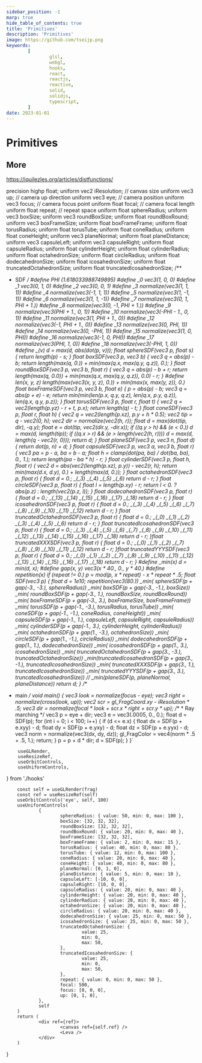 ```yaml
---
sidebar_position: -1
marp: true
hide_table_of_contents: true
title: 'Primitives'
description: 'Primitives'
image: https://github.com/tseijp.png
keywords:
        [
                glsl,
                webgl,
                hooks,
                react,
                reactjs,
                reactive,
                solid,
                solidjs,
                typescript,
        ]
date: 2023-01-01
---
```


# Primitives

<Canvas />

## More

https://iquilezles.org/articles/distfunctions/

precision highp float;
uniform vec2 iResolution; // canvas size
uniform vec3 up;          // camera up direction
uniform vec3 eye;         // camera position
uniform vec3 focus;       // camera focus point
uniform float focal;      // camera focal length
uniform float repeat;     // repeat space
uniform float sphereRadius;
uniform vec3 boxSize;
uniform vec3 roundBoxSize;
uniform float roundBoxRound;
uniform vec3 boxFrameSize;
uniform float boxFrameFrame;
uniform float torusRadius;
uniform float torusTube;
uniform float coneRadius;
uniform float coneHeight;
uniform vec3 planeNormal;
uniform float planeDistance;
uniform vec3 capsuleLeft;
uniform vec3 capsuleRight;
uniform float capsuleRadius;
uniform float cylinderHeight;
uniform float cylinderRadius;
uniform float octahedronSize;
uniform float circleRadius;
uniform float dodecahedronSize;
uniform float icosahedronSize;
uniform float truncatedOctahedronSize;
uniform float truncatedIcosahedronSize;
/**
 * SDF
 */
#define PHI (1.618033988749895)
#define _0 vec3(1, 0, 0)
#define _1 vec3(0, 1, 0)
#define _2 vec3(0, 0, 1)
#define _3 normalize(vec3(1, 1, 1))
#define _4 normalize(vec3(-1, 1, 1))
#define _5 normalize(vec3(1, -1, 1))
#define _6 normalize(vec3(1, 1, -1))
#define _7 normalize(vec3(0, 1, PHI + 1.))
#define _8 normalize(vec3(0, -1, PHI + 1.))
#define _9 normalize(vec3(PHI + 1., 0, 1))
#define _10 normalize(vec3(-PHI - 1., 0, 1))
#define _11 normalize(vec3(1, PHI + 1., 0))
#define _12 normalize(vec3(-1, PHI + 1., 0))
#define _13 normalize(vec3(0, PHI, 1))
#define _14 normalize(vec3(0, -PHI, 1))
#define _15 normalize(vec3(1, 0, PHI))
#define _16 normalize(vec3(-1, 0, PHI))
#define _17 normalize(vec3(PHI, 1, 0))
#define _18 normalize(vec3(-PHI, 1, 0))
#define _(v) d = max(d, abs(dot(p, v)));
float sphereSDF(vec3 p, float s) {
        return length(p) - s;
}
float boxSDF(vec3 p, vec3 b) {
        vec3 q = abs(p) - b;
        return length(max(q, 0.)) + min(max(q.x, max(q.y, q.z)), 0.);
}
float roundBoxSDF(vec3 p, vec3 b, float r) {
        vec3 q = abs(p) - b + r;
        return length(max(q, 0.0)) + min(max(q.x, max(q.y, q.z)), 0.0) - r;
}
#define len(x, y, z) length(max(vec3(x, y, z), 0.)) + min(max(x, max(y, z)), 0.)
float boxFrameSDF(vec3 p, vec3 b, float e) {
        p = abs(p) - b;
        vec3 q = abs(p + e) - e;
        return min(min(len(p.x, q.y, q.z), len(q.x, p.y, q.z)), len(q.x, q.y, p.z));
}
float torusSDF(vec3 p, float r, float t) {
        vec2 q = vec2(length(p.yz) - r + t, p.x);
        return length(q) - t;
}
float coneSDF(vec3 p, float r, float h) {
	vec2 q = vec2(length(p.xz), p.y + h * 0.5);
	vec2 tip = q - vec2(0, h);
	vec2 dir = normalize(vec2(h, r));
	float d = max(dot(tip, dir), -q.y);
	float e = dot(tip, vec2(dir.y, -dir.x));
	if ((q.y > h) && (e < 0.)) d = max(d, length(tip));
	if ((q.x > r) && (e > length(vec2(h, r))))
		d = max(d, length(q - vec2(r, 0)));
	return d;
}
float planeSDF(vec3 p, vec3 n, float d) {
	return dot(p, n) + d;
}
float capsuleSDF(vec3 p, vec3 a, vec3 b, float r) {
        vec3 pa = p - a, ba = b - a;
        float h = clamp(dot(pa, ba) / dot(ba, ba), 0., 1.);
        return length(pa - ba * h) - r;
}
float cylinderSDF(vec3 p, float h, float r) {
        vec2 d = abs(vec2(length(p.xz), p.y)) - vec2(r, h);
        return min(max(d.x, d.y), 0.) + length(max(d, 0.));
}
float octahedronSDF(vec3 p, float r) {
        float d = 0.;
        _(_3) _(_4) _(_5) _(_6)
        return d - r;
}
float circleSDF(vec3 p, float r) {
        float l = length(p.xy) - r;
	return l < 0. ? abs(p.z) : length(vec2(p.z, l));
}
float dodecahedronSDF(vec3 p, float r) {
        float d = 0.;
        _(_13) _(_14) _(_15) _(_16)
        _(_17) _(_18)
        return d - r;
}
float icosahedronSDF(vec3 p, float r) {
        float d = 0.;
        _(_3) _(_4) _(_5) _(_6)
        _(_7) _(_8) _(_9) _(_10)
        _(_11) _(_12)
        return d - r;
}
float truncatedOctahedronSDF(vec3 p, float r) {
        float d = 0.;
        _(_0) _(_1) _(_2)
        _(_3) _(_4) _(_5) _(_6)
        return d - r;
}
float truncatedIcosahedronSDF(vec3 p, float r) {
        float d = 0.;
        _(_3) _(_4) _(_5) _(_6)
        _(_7) _(_8) _(_9) _(_10)
        _(_11) _(_12) _(_13) _(_14)
        _(_15) _(_16) _(_17) _(_18)
        return d - r;
}float truncatedXXXSDF(vec3 p, float r) {
        float d = 0.;
        _(_0) _(_1) _(_2)
        _(_7) _(_8) _(_9) _(_10) _(_11) _(_12)
        return d - r;
}float truncatedYYYSDF(vec3 p, float r) {
        float d = 0.;
        _(_0) _(_1) _(_2)
        _(_7) _(_8) _(_9) _(_10) _(_11) _(_12)
        _(_13) _(_14) _(_15) _(_16) _(_17) _(_18)
        return d - r;
}
#define _min(x) d = min(d, x);
#define gap(x, y) vec3(x * 40., 0., y * 40.)
#define repetition(x) if (repeat != 0.) p = mod(p, x * repeat) - x * repeat * .5;
float SDF(vec3 p) {
        float d = 1e10;
        repetition(vec3(80.))
        _min(              sphereSDF(p + gap(-3., -3.), sphereRadius))
        _min(                 boxSDF(p + gap(-3., -1.), boxSize))
        _min(            roundBoxSDF(p + gap(-3., 1.), roundBoxSize, roundBoxRound))
        _min(            boxFrameSDF(p + gap(-3., 3.), boxFrameSize, boxFrameFrame))
        _min(               torusSDF(p + gap(-1., -3.), torusRadius, torusTube))
        _min(                coneSDF(p + gap(-1., -1.), coneRadius, coneHeight))
        _min(             capsuleSDF(p + gap(-1., 1.), capsuleLeft, capsuleRight, capsuleRadius))
        _min(            cylinderSDF(p + gap(-1., 3.), cylinderHeight, cylinderRadius))
        _min(          octahedronSDF(p + gap(1., -3.), octahedronSize))
        _min(              circleSDF(p + gap(1., -1.), circleRadius))
        _min(        dodecahedronSDF(p + gap(1., 1.), dodecahedronSize))
        _min(         icosahedronSDF(p + gap(1., 3.), icosahedronSize))
        _min( truncatedOctahedronSDF(p + gap(3., -3.), truncatedOctahedronSize))
        _min(truncatedIcosahedronSDF(p + gap(3., -1.), truncatedIcosahedronSize))
        _min(        truncatedXXXSDF(p + gap(3., 1.), truncatedIcosahedronSize))
        _min(        truncatedYYYSDF(p + gap(3., 3.), truncatedIcosahedronSize))
        // _min(planeSDF(p, planeNormal, planeDistance))
        return d;
}
/**
 * main
 */
void main() {
        vec3 look = normalize(focus - eye);
        vec3 right = normalize(cross(look, up));
        vec2 scr = gl_FragCoord.xy - iResolution * .5;
        vec3 dir = normalize(focal * look + scr.x * right + scr.y * up);
        /**
         * Ray marching
         */
        vec3 p = eye + dir;
        vec3 e = vec3(.0005, 0., 0.);
        float d = SDF(p);
        for (int i = 0; i < 100; i++) {
                if (d <= e.x) {
                        float dx = SDF(p + e.xyy) - d;
                        float dy = SDF(p + e.yxy) - d;
                        float dz = SDF(p + e.yyx) - d;
                        vec3 norm = normalize(vec3(dx, dy, dz));
                        gl_FragColor = vec4(norm * .5 + .5, 1.);
                        return;
                }
                p = p + d * dir;
                d = SDF(p);
        }
}`

        useGLRender,
        useResizeRef,
        useOrbitControls,
        useUniformControls,
} from './hooks'

        const self = useGLRender(frag)
        const ref = useResizeRef(self)
        useOrbitControls('eye', self, 100)
        useUniformControls(
                {
                        sphereRadius: { value: 50, min: 0, max: 100 },
                        boxSize: [32, 32, 32],
                        roundBoxSize: [32, 32, 32],
                        roundBoxRound: { value: 20, min: 0, max: 40 },
                        boxFrameSize: [32, 32, 32],
                        boxFrameFrame: { value: 2, min: 0, max: 15 },
                        torusRadius: { value: 40, min: 0, max: 80 },
                        torusTube: { value: 12, min: 0, max: 100 },
                        coneRadius: { value: 20, min: 0, max: 40 },
                        coneHeight: { value: 40, min: 0, max: 80 },
                        planeNormal: [0, 1, 0],
                        planeDistance: { value: 5, min: 0, max: 10 },
                        capsuleLeft: [-10, 0, 0],
                        capsuleRight: [10, 0, 0],
                        capsuleRadius: { value: 20, min: 0, max: 40 },
                        cylinderHeight: { value: 20, min: 0, max: 40 },
                        cylinderRadius: { value: 20, min: 0, max: 40 },
                        octahedronSize: { value: 20, min: 0, max: 40 },
                        circleRadius: { value: 20, min: 0, max: 40 },
                        dodecahedronSize: { value: 25, min: 0, max: 50 },
                        icosahedronSize: { value: 25, min: 0, max: 50 },
                        truncatedOctahedronSize: {
                                value: 25,
                                min: 0,
                                max: 50,
                        },
                        truncatedIcosahedronSize: {
                                value: 25,
                                min: 0,
                                max: 50,
                        },
                        repeat: { value: 0, min: 0, max: 50 },
                        focal: 500,
                        focus: [0, 0, 0],
                        up: [0, 1, 0],
                },
                self
        )
        return (
                <div ref={ref}>
                        <canvas ref={self.ref} />
                        <Leva />
                </div>
        )
}
